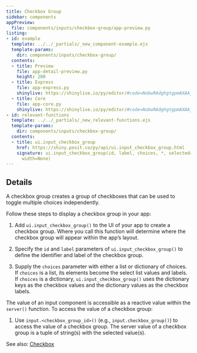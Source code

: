 ```yaml
---
title: Checkbox Group
sidebar: components
appPreview:
  file: components/inputs/checkbox-group/app-preview.py
listing:
- id: example
  template: ../../_partials/_new_component-example.ejs
  template-params:
    dir: components/inputs/checkbox-group/
  contents:
  - title: Preview
    file: app-detail-preview.py
    height: 200
  - title: Express
    file: app-express.py
    shinylive: https://shinylive.io/py/editor/#code=NobwRAdghgtgpmAXAAjFADugdOgnmAGlQGMB7CAFzkqVQGJkAxASQA0BZAURQCU4B3AE4BLKsigBncRGScAHukFwJUjOgA6EAGaDSMZBIAWwiLmTCY6UoIrIAgpiJKIAEziCncAI5EArsM1NNQB9f2QAXmR-HCgAczhgrQAbfxcACk1kLKjhLBN0Xwpg4kM4YgBrACNSOWDY3V90NOQ6AB5WzOyu9TASsqqauoaNQhb2zq6snoBhUorquWR60kaeojaOmUmskDHN7e2eqB6UHrs1vYmDqbBKk+QegCELjavrnuJ7mZfxre2AX3Wvy6AEogftstEVhQCkUqHIKBkwAA3KApOA9MGaEGBVxwLQGdzI9xpfKFIjQ2FECTKCTCcggxBXAACzjcgiw8IoVzcBNR6LSjLe2SUFF8ghkFx6WAAVqQTKSILCsH15oNlo1BTiIEFMBF7Jg0iF-NSie5taMwBRcOgECgrXAEWB-gBdIA
  - title: Core
    file: app-core.py
    shinylive: https://shinylive.io/py/editor/#code=NobwRAdghgtgpmAXAAjFADugdOgnmAGlQGMB7CAFzkqVQDMAnUmZAZwAsBLCXZTmdKQYVkAQUxEG1ACZwGkuAEciAV04AdCJozoA+muQBeZGpxQA5nF10ANmukAKTchcnOWbuhUVdxdnGIAawAjUgAPXXMmFXQHZABiAB5E51c09TA-AJDwyOj0DKIklIg09LAAYX8g0LDkKNIYwoTk1LLkEBaS9vaMqAyUDNFm4raelwzggeQMgCER1tLx1wziaYyKhe6egF8ixbSASn3tl1NGii8fKjCKJzAANyg7OAzjzUPNTVk6NjkHuQOTzeIgXK5EVhwVisTjkQ6IMYAASkEFkDCwNwoYx+yCeLwc8LGaSkFBUDFKzQyWAAVqRuECIFcsFkarkGjECZ8tNBMEYxJgHDp9JwIf85FzCKgKLh0AgUGBMWAdgBdIA
- id: relevant-functions
  template: ../../_partials/_new_relevant-functions.ejs
  template-params:
    dir: components/inputs/checkbox-group/
  contents:
  - title: ui.input_checkbox_group
    href: https://shiny.posit.co/py/api/ui.input_checkbox_group.html
    signature: ui.input_checkbox_group(id, label, choices, *, selected=None, inline=False,
      width=None)
---
```


:::{#example}
:::

:::{#relevant-functions}
:::

## Details

A checkbox group creates a group of checkboxes that can be used to toggle multiple choices independently.

Follow these steps to display a checkbox group in your app:

  1. Add `ui.input_checkbox_group()` to the UI of your app to create a checkbox group. Where you call this function will determine where the checkbox group will appear within the app's layout.

  2. Specify the `id` and `label` parameters of `ui.input_checkbox_group()` to define the identifier and label of the checkbox group.

  3. Supply the `choices` parameter with either a list or dictionary of choices. If `choices` is a list, its elements become the select list values and labels. If `choices` is a dictionary, `ui.input_checkbox_group()` uses the dictionary keys as the checkbox values and the dictionary values as the checkbox labels.

The value of an input component is accessible as a reactive value within the `server()` function. To access the value of a checkbox group:

  1. Use `input.<checkbox_group_id>()` (e.g., `input.checkbox_group()`) to access the value of a checkbox group. The server value of a checkbox group is a tuple of string(s) with the selected value(s).

See also: [Checkbox](checkbox.qmd)
